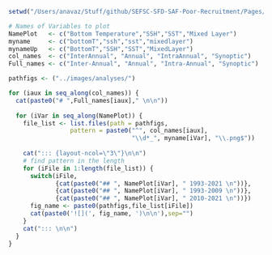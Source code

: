 
```r
setwd("/Users/anavaz/Stuff/github/SEFSC-SFD-SAF-Poor-Recruitment/Pages/")

# Names of Variables to plot
NamePlot   <- c("Bottom Temperature","SSH","SST","Mixed Layer")
myname     <- c("bottomT","ssh","sst","mixedlayer")
mynameUp   <- c("BottomT","SSH","SST","MixedLayer")
col_names  <- c("InterAnnual", "Annual", "IntraAnnual", "Synoptic")
Full_names <- c("Inter-Annual", "Annual", "Intra-Annual", "Synoptic")

pathfigs <- ("../images/analyses/")

for (iaux in seq_along(col_names)) {
  cat(paste0("# ",Full_names[iaux]," \n\n"))
  
  for (iVar in seq_along(NamePlot)) {
    file_list <- list.files(path = pathfigs, 
                 pattern = paste0("^", col_names[iaux], 
                                  "\\d*_", myname[iVar], "\\.png$"))
    
    cat("::: {layout-ncol=\"3\"}\n\n")
    # find pattern in the length
    for (iFile in 1:length(file_list)) {
      switch(iFile,
             {cat(paste0("## ", NamePlot[iVar], " 1993-2021 \n"))},
             {cat(paste0("## ", NamePlot[iVar], " 1993-2009 \n"))},
             {cat(paste0("## ", NamePlot[iVar], " 2010-2021 \n"))})
      fig_name <- paste0(pathfigs,file_list[iFile])
      cat(paste0('![](', fig_name, ')\n\n'),sep="")
    }
    cat("::: \n\n")
  }
}
```